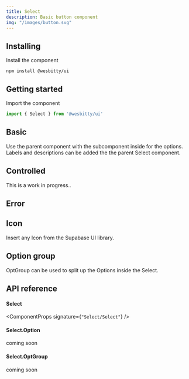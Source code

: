 ```yaml
---
title: Select
description: Basic button component
img: "/images/button.svg"
---
```


## Installing

Install the component

```cli
npm install @wesbitty/ui
```

## Getting started

Import the component

```js
import { Select } from '@wesbitty/ui'
```

## Basic

Use the parent component with the subcomponent inside for the options.
Labels and descriptions can be added the the parent Select component.

<CodeSample sample="SelectBasic" v="0" />

## Controlled

This is a work in progress..

<CodeSample sample="SelectControlled" v="0" />

## Error

<CodeSample sample="SelectError" v="0" />

## Icon

Insert any Icon from the Supabase UI library.

<CodeSample sample="SelectIcon" v="0" />

## Option group

OptGroup can be used to split up the Options inside the Select.

<CodeSample sample="SelectOptionGroup" v="0" />

## API reference

#### Select

<ComponentProps signature={`"Select/Select"`} />

#### Select.Option

coming soon

#### Select.OptGroup

coming soon
